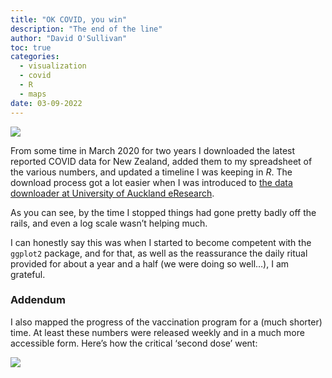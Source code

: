 ```yaml
---
title: "OK COVID, you win"
description: "The end of the line"
author: "David O'Sullivan"
toc: true
categories:
  - visualization
  - covid
  - R
  - maps
date: 03-09-2022
---
```


![](final-time-series.png)

From some time in March 2020 for two years I downloaded the latest reported COVID data for New Zealand, added them to my spreadsheet of the various numbers, and updated a timeline I was keeping in _R_. The download process got a lot easier when I was introduced to [the data downloader at University of Auckland eResearch](https://github.com/UoA-eResearch/nz-covid19-data-auto/).

As you can see, by the time I stopped things had gone pretty badly off the rails, and even a log scale wasn't helping much.

I can honestly say this was when I started to become competent with the `ggplot2` package, and for that, as well as the reassurance the daily ritual provided for about a year and a half (we were doing so well...), I am grateful.

### Addendum
I also mapped the progress of the vaccination program for a (much shorter) time. At least these numbers were released weekly and in a much more accessible form. Here's how the critical 'second dose' went: 

![](time-series-2nd-dose.png)